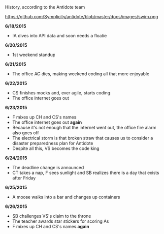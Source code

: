 History,  according to the Antidote team

[[https://github.com/Symplicity/antidote/blob/master/docs/images/swim.png]]

'''6/18/2015'''
*IA dives into API data and soon needs a floatie

'''6/20/2015'''
*1st weekend standup

'''6/21/2015'''
*The office AC dies, making weekend coding all that more enjoyable

'''6/22/2015'''
*CS finishes mocks and, ever agile, starts coding 
*The office internet goes out

'''6/23/2015'''
*F mixes up CH and CS's names
*The office internet goes out '''again'''
*Because it's not enough that the internet went out, the office fire alarm also goes off
*The electrical storm is that broken straw that causes us to consider a disaster preparedness plan for Antidote
*Despite all this, VS becomes the code king

'''6/24/2015'''
*The deadline change is announced
*CT takes a nap, F sees sunlight and SB realizes there is a day that exists after Friday

'''6/25/2015'''
*A moose walks into a bar and changes up containers

'''6/26/2015'''
*SB challenges VS's claim to the throne
*The teacher awards star stickers for scoring As
*F mixes up CH and CS's names '''again'''
